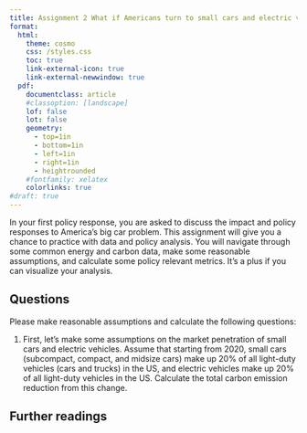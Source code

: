 ```yaml
---
title: Assignment 2 What if Americans turn to small cars and electric vehicles?
format: 
  html: 
    theme: cosmo
    css: /styles.css
    toc: true
    link-external-icon: true
    link-external-newwindow: true
  pdf: 
    documentclass: article
    #classoption: [landscape]
    lof: false
    lot: false
    geometry:
      - top=1in
      - bottom=1in
      - left=1in
      - right=1in
      - heightrounded
    #fontfamily: xelatex
    colorlinks: true
#draft: true
---
```


In your first policy response, you are asked to discuss the impact and policy responses to America's big car problem. This assignment will give you a chance to practice with data and policy analysis. You will navigate through some common energy and carbon data, make some reasonable assumptions, and calculate some policy relevant metrics. It's a plus if you can visualize your analysis.


## Questions

Please make reasonable assumptions and calculate the following questions:

1. First, let's make some assumptions on the market penetration of small cars and electric vehicles. Assume that starting from 2020, small cars (subcompact, compact, and midsize cars) make up 20% of all light-duty vehicles (cars and trucks) in the US, and electric vehicles make up 20% of all light-duty vehicles in the US. Calculate the total carbon emission reduction from this change.



## Further readings






